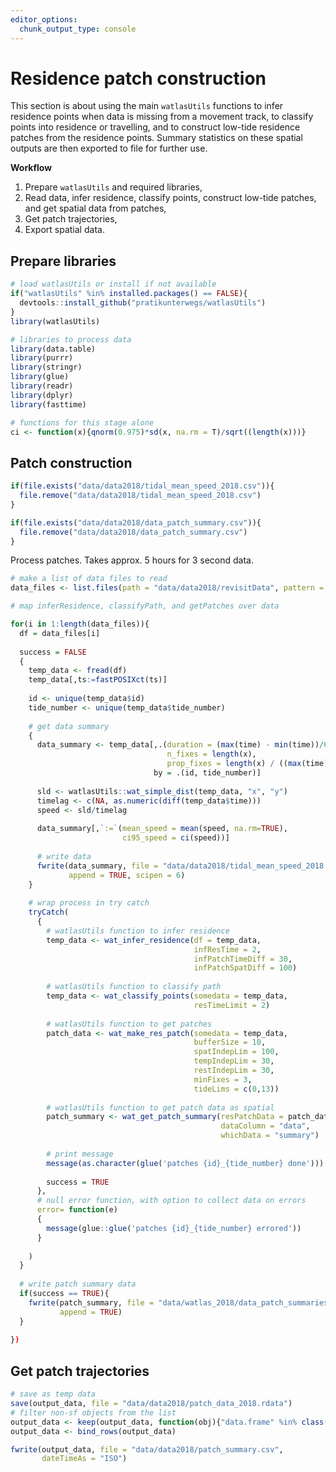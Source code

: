 ```yaml
---
editor_options: 
  chunk_output_type: console
---
```


# Residence patch construction

This section is about using the main `watlasUtils` functions to infer residence points when data is missing from a movement track, to classify points into residence or travelling, and to construct low-tide residence patches from the residence points. Summary statistics on these spatial outputs are then exported to file for further use.

**Workflow**

1. Prepare `watlasUtils` and required libraries,
2. Read data, infer residence, classify points, construct low-tide patches, and get spatial data from patches,
3. Get patch trajectories,
4. Export spatial data.

## Prepare libraries

```r
# load watlasUtils or install if not available
if("watlasUtils" %in% installed.packages() == FALSE){
  devtools::install_github("pratikunterwegs/watlasUtils")
}
library(watlasUtils)

# libraries to process data
library(data.table)
library(purrr)
library(stringr)
library(glue)
library(readr)
library(dplyr)
library(fasttime)

# functions for this stage alone
ci <- function(x){qnorm(0.975)*sd(x, na.rm = T)/sqrt((length(x)))}
```

## Patch construction

```r
if(file.exists("data/data2018/tidal_mean_speed_2018.csv")){
  file.remove("data/data2018/tidal_mean_speed_2018.csv")
}

if(file.exists("data/data2018/data_patch_summary.csv")){
  file.remove("data/data2018/data_patch_summary.csv")
}
```

Process patches. Takes approx. 5 hours for 3 second data.

```r
# make a list of data files to read
data_files <- list.files(path = "data/data2018/revisitData", pattern = "_revisit.csv", full.names = TRUE)

# map inferResidence, classifyPath, and getPatches over data

for(i in 1:length(data_files)){
  df = data_files[i]
  
  success = FALSE
  {
    temp_data <- fread(df)
    temp_data[,ts:=fastPOSIXct(ts)]
    
    id <- unique(temp_data$id)
    tide_number <- unique(temp_data$tide_number)
    
    # get data summary
    {
      data_summary <- temp_data[,.(duration = (max(time) - min(time))/60,
                                   n_fixes = length(x),
                                   prop_fixes = length(x) / ((max(time) - min(time))/30)),
                                by = .(id, tide_number)]
      
      sld <- watlasUtils::wat_simple_dist(temp_data, "x", "y")
      timelag <- c(NA, as.numeric(diff(temp_data$time)))
      speed <- sld/timelag
      
      data_summary[,`:=`(mean_speed = mean(speed, na.rm=TRUE),
                         ci95_speed = ci(speed))]
      
      # write data
      fwrite(data_summary, file = "data/data2018/tidal_mean_speed_2018.csv", 
             append = TRUE, scipen = 6)
    }
    
    # wrap process in try catch
    tryCatch(
      {
        # watlasUtils function to infer residence
        temp_data <- wat_infer_residence(df = temp_data,
                                         infResTime = 2,
                                         infPatchTimeDiff = 30,
                                         infPatchSpatDiff = 100)
        
        # watlasUtils function to classify path
        temp_data <- wat_classify_points(somedata = temp_data,
                                         resTimeLimit = 2)
        
        # watlasUtils function to get patches
        patch_data <- wat_make_res_patch(somedata = temp_data,
                                         bufferSize = 10,
                                         spatIndepLim = 100,
                                         tempIndepLim = 30,
                                         restIndepLim = 30,
                                         minFixes = 3,
                                         tideLims = c(0,13))
        
        # watlasUtils function to get patch data as spatial
        patch_summary <- wat_get_patch_summary(resPatchData = patch_data,
                                               dataColumn = "data",
                                               whichData = "summary")
        
        # print message
        message(as.character(glue('patches {id}_{tide_number} done')))
        
        success = TRUE
      },
      # null error function, with option to collect data on errors
      error= function(e)
      {
        message(glue::glue('patches {id}_{tide_number} errored'))
      }
      
    )
  }
  
  # write patch summary data
  if(success == TRUE){
    fwrite(patch_summary, file = "data/watlas_2018/data_patch_summaries.csv",
           append = TRUE)
  }
  
})

```

## Get patch trajectories

```r
# save as temp data
save(output_data, file = "data/data2018/patch_data_2018.rdata")
# filter non-sf objects from the list
output_data <- keep(output_data, function(obj){"data.frame" %in% class(obj)})
output_data <- bind_rows(output_data)

fwrite(output_data, file = "data/data2018/patch_summary.csv",
       dateTimeAs = "ISO")
```

